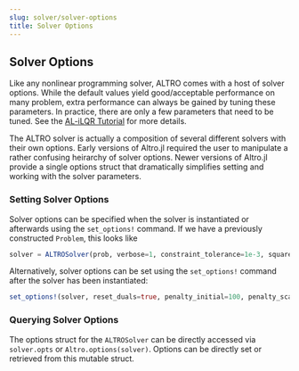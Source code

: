 ```yaml
---
slug: solver/solver-options
title: Solver Options
---
```


## Solver Options

Like any nonlinear programming solver, ALTRO comes with a host of solver options.
While the default values yield good/acceptable performance on many problem, extra
performance can always be gained by tuning these parameters. In practice, there are
only a few parameters that need to be tuned. See the [AL-iLQR Tutorial](https://bjack205.github.io/papers/AL_iLQR_Tutorial.pdf) for more details.

The ALTRO solver is actually a composition of several different solvers with
their own options. Early versions of Altro.jl required the user to manipulate
a rather confusing heirarchy of solver options. Newer versions of Altro.jl
provide a single options struct that dramatically simplifies setting and
working with the solver parameters.

### Setting Solver Options

Solver options can be specified when the solver is instantiated or afterwards using
the `set_options!` command. If we have a previously constructed `Problem`, this looks
like

```julia
solver = ALTROSolver(prob, verbose=1, constraint_tolerance=1e-3, square_root=true)
```

Alternatively, solver options can be set using the `set_options!` command after the
solver has been instantiated:

```julia
set_options!(solver, reset_duals=true, penalty_initial=100, penalty_scaling=50)
```

### Querying Solver Options

The options struct for the `ALTROSolver` can be directly accessed via `solver.opts` or
`Altro.options(solver)`. Options can be directly set or retrieved from this mutable
struct.
